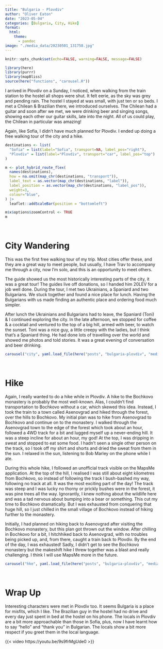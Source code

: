 ```yaml
---
title: "Bulgaria - Plovdiv"
author: "Oliver Eaton"
date: "2023-05-04"
categories: [Bulgaria, City, Hike]
format: 
  html:
    theme: 
      - pandoc
image: "./media_data/20230501_131758.jpg"
---
```


```r
knitr::opts_chunk$set(echo=FALSE, warning=FALSE, message=FALSE)
```

```r
library(here)
library(purrr)
library(mapBliss)
source(here("functions", "carousel.R"))
```

I arrived in Plovdiv on a Sunday, I noticed, when walking from the train station to the hostel all shops were shut. It felt eerie, as the sky was grey and pending rain. The hostel I stayed at was small, with just ten or so beds. I met a Chilean & Brazilian there, we introduced ourselves. The Chilean had a guitar and soon after we met, we were drinking beer and singing songs, showing each other our guitar skills, late into the night. All of us could play, the Chilean in particular was amazing!

Again, like Sofia, I didn't have much planned for Plovdiv. I ended up doing a free walking tour of the city and a hike.

```r
destinations <- list(
  "Sofia" = list(label="Sofia", transport=NA, label_pos="right"),
  "Plovdiv" = list(label="Plovdiv", transport="car", label_pos="top")
)

m <- plot_hybrid_route_flex(
  names(destinations),
  how = na.omit(map_chr(destinations, "transport")),
  label_text = as.vector(map_chr(destinations, "label")),
  label_position = as.vector(map_chr(destinations, "label_pos")),
  weight=3,
  colour="blue",
) |>
  leaflet::addScaleBar(position = "bottomleft")

m$x$options$zoomControl <- TRUE
m
```

<br>

# City Wandering

This was the first free walking tour of my trip. Most cities offer these, and they are a great way to meet people, but usually, I have Trav to accompany me through a city, now I'm solo, and this is an opportunity to meet others.

The guide showed us the most historically interesting parts of the city, it was a great tour! The guides live off donations, so I handed him 20LEV for a job well done. During the tour, I met two Ukrainians, a Spaniard and two Bulgarians. We stuck together and found a nice place for lunch. Having the Bulgarians with us made finding an authentic place and ordering food much simpler.

After lunch the Ukrainians and Bulgarians had to leave, the Spaniard (Toni) & I continued exploring the city. In the late afternoon, we stopped for coffee & a cocktail and ventured to the top of a big hill, armed with beer, to watch the sunset. Toni was a nice guy, a little creepy with the ladies, but I think that's a Spaniard thing. He had done lots of travelling over the world and showed me photos and told stories. It was a great evening of conversation and beer drinking.

```r
carousel("city", yaml.load_file(here("posts", "bulgaria-plovdiv", "media_data", "city", "city.yml")))
```

<br>

# Hike

Again, I really wanted to do a hike while in Plovdiv. A hike to the Bochkovo monastery is probably the most well-known. Alas, I couldn't find transportation to Bochkovo without a car, which skewed this idea. Instead, I took the train to a town called Asenovgrad and hiked through the forest, over the hills to Bochkovo. My initial plan was to hike from Asenovgrad to Bochkovo and continue on to the monastery. I walked through the Asenovgrad town to the edge of the forest which took about an hour, followed a 4WD track for a bit and lugged myself up a never-ending hill. It was a steep incline for about an hour, my god! At the top, I was dripping in sweat and stopped to eat some food. I hadn't seen a single other person on the track, so I took off my shirt and shorts and dried the sweat from them in the sun. I relaxed in the sun, listening to Bob Marley on the phone while I ate.

During this whole hike, I followed an unofficial track visible on the MapsMe application. At the top of the hill, I realised I was still about eight kilometres from Bochkovo, so instead of following the track I bush-bashed my way, following no track at all. It was the most exciting part of the day! The track was steep and I was lucky no thorny or prickly bushes were in the forest, it was pine trees all the way. Ignorantly, I knew nothing about the wildlife here and was a tad nervous about bumping into a bear or something. This cut my time to Bochkovo dramatically. But I was exhausted from conquering that huge hill, so I just chilled in the small village of Bochkovo instead of hiking further to the monastery.

Initially, I had planned on hiking back to Asenovgrad after visiting the Bochkovo monastery, but this plan got thrown out the window. After chilling in Bochkovo for a bit, I hitchhiked back to Asenovgrad, with no troubles being picked up, and, from there, caught a train back to Plovdiv. By the end of the day, I was exhausted! Sadly, I didn't get to see the Bochkovo monastery but the makeshift hike I threw together was a blast and really challenging. I think I will use MapsMe more in the future.

```r
carousel("hke", yaml.load_file(here("posts", "bulgaria-plovdiv", "media_data", "hike", "hike.yml")))
```

<br>

# Wrap Up

Interesting characters were met in Plovdiv too. It seems Bulgaria is a place for misfits, which I like. The Brazilian guy in the hostel had no drive and every day just spent in bed at the hostel on his phone. The locals in Plovdiv are a bit more approachable than those in Sofia, plus, now I have learnt how to say "hello" and "thank you" in Bulgarian. The locals show a bit more respect if you greet them in the local language.

{{< video https://youtu.be/9s9frMgUde0 >}}